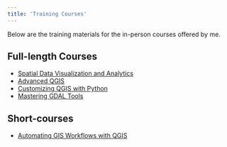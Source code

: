 ```yaml
---
title: 'Training Courses'
---
```


Below are the training materials for the in-person courses offered by me. 

## Full-length Courses
* [Spatial Data Visualization and Analytics](spatial-data-viz.html)
* [Advanced QGIS](advanced-qgis.html)
* [Customizing QGIS with Python](pyqgis-in-a-day.html)
* [Mastering GDAL Tools](gdal-tools.html)

## Short-courses
* [Automating GIS Workflows with QGIS](automating-gis-workflows.html)


